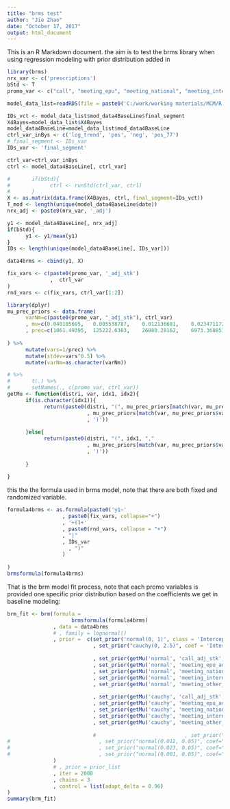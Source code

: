 ---
title: "brms test"
author: "Jie Zhao"
date: "October 17, 2017"
output: html_document
---

This is an R Markdown document. the aim is to test the brms library when using regression modeling with prior distribution added in


```{r, echo=F, warning=F, message=F}
library(brms)
nrx_var <- c('prescriptions')
bStd <- T
promo_var <- c("call", "meeting_epu", "meeting_national", "meeting_international", "meeting_other")

model_data_list=readRDS(file = paste0('C:/work/working materials/MCM/R part/Code/Results/2017-10-17 07.22.03/', 'model_data_list.RDS'))

IDs_vct <- model_data_list$mod_data4BaseLine$final_segment
X4Bayes=model_data_list$X4Bayes
model_data4BaseLine=model_data_list$mod_data4BaseLine
ctrl_var_inBys <- c('log_trend', 'pos', 'neg', 'pos_77')
# final_segment <- IDs_var
IDs_var <- 'final_segment'

ctrl_var=ctrl_var_inBys
ctrl <- model_data4BaseLine[, ctrl_var]

#       if(bStd){
#             ctrl <- runStd(ctrl_var, ctrl)
#       }
X <- as.matrix(data.frame(X4Bayes, ctrl, final_segment=IDs_vct))
T_mod <- length(unique(model_data4BaseLine$date))
nrx_adj <- paste0(nrx_var, '_adj')

y1 <- model_data4BaseLine[, nrx_adj]
if(bStd){
      y1 <- y1/mean(y1)
}
IDs <- length(unique(model_data4BaseLine[, IDs_var]))

data4brms <- cbind(y1, X)

fix_vars <- c(paste0(promo_var, '_adj_stk')
              ,  ctrl_var
)
rnd_vars <- c(fix_vars, ctrl_var[1:2])

library(dplyr)
mu_prec_priors <- data.frame(
      varNm=c(paste0(promo_var, "_adj_stk"), ctrl_var)
      , mu=c(0.040105695,	0.005538787,	0.012136681,	0.023471172,	0.001431081, 0,0,0,0)
      , prec=c(1061.49395,	125222.6303,	26080.28162,	6973.368051,	1875787.238, 0.9604, 0.9604, 0.9604, 0.9604)
      
) %>%
      mutate(vars=1/prec) %>%
      mutate(stdev=vars^0.5) %>%
      mutate(varNm=as.character(varNm))

# %>% 
#       t(.) %>%
#       setNames(., c(promo_var, ctrl_var))
getMu <- function(distri, var, idx1, idx2){
      if(is.character(idx1)){
            return(paste0(distri, "(", mu_prec_priors[match(var, mu_prec_priors$varNm), idx1], ","
                          , mu_prec_priors[match(var, mu_prec_priors$varNm), idx2]
                          , ')'))
            
      }else{
            return(paste0(distri, "(", idx1, ","
                          , mu_prec_priors[match(var, mu_prec_priors$varNm), idx2]
                          , ')'))
            
      }
      
}


```
this the the formula used in brms model, note that there are both fixed and randomized variable.
```{r}
formula4brms <- as.formula(paste0('y1~'
                  , paste0(fix_vars, collapse="+")
                  , '+(1+'
                  , paste0(rnd_vars, collapse = "+")
                  , "|"
                  , IDs_var
                    , ")"
                  )
                  
)
brmsformula(formula4brms)

```

That is the brm model fit process, note that each promo variables is provided one specific prior distribution based on the coefficients we get in baseline modeling:

```{r, echo=T, message=F, warning=F}
brm_fit <- brm(formula = 
                     brmsformula(formula4brms)
               , data = data4brms
               # , family = lognormal()
               , prior =  c(set_prior('normal(0, 1)', class = 'Intercept')
                            , set_prior("cauchy(0, 2.5)", coef = 'Intercept', class='sd', group = IDs_var)
                            
                            , set_prior(getMu('normal', 'call_adj_stk', 'mu', 'stdev'), coef="call_adj_stk", class = 'b')
                            , set_prior(getMu('normal', 'meeting_epu_adj_stk', 'mu', 'stdev'), coef="meeting_epu_adj_stk", class = 'b')
                            , set_prior(getMu('normal', 'meeting_national_adj_stk', 'mu', 'stdev'), coef="meeting_national_adj_stk", class = 'b')
                            , set_prior(getMu('normal', 'meeting_international_adj_stk', 'mu', 'stdev'), coef="meeting_international_adj_stk", class = 'b')
                            , set_prior(getMu('normal', 'meeting_other_adj_stk', 'mu', 'stdev'), coef="meeting_other_adj_stk", class = 'b')
                            
                            , set_prior(getMu('cauchy', 'call_adj_stk', 'stdev', 2.5), coef="call_adj_stk", class='sd', group = IDs_var)
                            , set_prior(getMu('cauchy', 'meeting_epu_adj_stk',  'stdev', 2.5), coef="meeting_epu_adj_stk", class='sd', group = IDs_var)
                            , set_prior(getMu('cauchy', 'meeting_national_adj_stk',  'stdev', 2.5), coef="meeting_national_adj_stk", class='sd', group = IDs_var)
                            , set_prior(getMu('cauchy', 'meeting_international_adj_stk',  'stdev', 2.5), coef="meeting_international_adj_stk", class='sd', group = IDs_var)
                            , set_prior(getMu('cauchy', 'meeting_other_adj_stk',  'stdev', 2.5), coef="meeting_other_adj_stk", class='sd', group = IDs_var)
                            
                            #                             , set_prior("normal(0.04, 0.05)", coef="meeting_epu_adj_stk")
#                             , set_prior("normal(0.012, 0.05)", coef="meeting_national_adj_stk")
#                             , set_prior("normal(0.023, 0.05)", coef="meeting_international_adj_stk")
#                             , set_prior("normal(0.001, 0.05)", coef="meeting_other_adj_stk")
               )
               # , prior = prior_list
               , iter = 2000
               , chains = 3
               , control = list(adapt_delta = 0.96)
)
summary(brm_fit)

```


